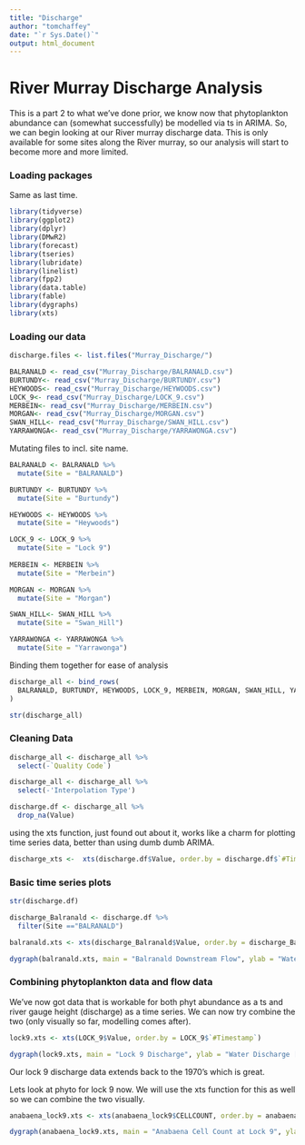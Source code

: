 ```yaml
---
title: "Discharge"
author: "tomchaffey"
date: "`r Sys.Date()`"
output: html_document
---
```


# River Murray Discharge Analysis

This is a part 2 to what we've done prior, we know now that phytoplankton abundance can (somewhat successfully) be modelled via ts in ARIMA. So, we can begin looking at our River murray discharge data. This is only available for some sites along the River murray, so our analysis will start to become more and more limited.

### Loading packages

Same as last time. 

```r
library(tidyverse)
library(ggplot2)
library(dplyr)
library(DMwR2)
library(forecast)
library(tseries)
library(lubridate)
library(linelist)
library(fpp2)
library(data.table)
library(fable)
library(dygraphs)
library(xts)
```

### Loading our data

```r
discharge.files <- list.files("Murray_Discharge/")

BALRANALD <- read_csv("Murray_Discharge/BALRANALD.csv")
BURTUNDY<- read_csv("Murray_Discharge/BURTUNDY.csv")
HEYWOODS<- read_csv("Murray_Discharge/HEYWOODS.csv")
LOCK_9<- read_csv("Murray_Discharge/LOCK_9.csv")
MERBEIN<- read_csv("Murray_Discharge/MERBEIN.csv")
MORGAN<- read_csv("Murray_Discharge/MORGAN.csv")
SWAN_HILL<- read_csv("Murray_Discharge/SWAN_HILL.csv")
YARRAWONGA<- read_csv("Murray_Discharge/YARRAWONGA.csv")

```

Mutating files to incl. site name. 
```r
BALRANALD <- BALRANALD %>%
  mutate(Site = "BALRANALD")

BURTUNDY <- BURTUNDY %>%
  mutate(Site = "Burtundy")

HEYWOODS <- HEYWOODS %>%
  mutate(Site = "Heywoods")

LOCK_9 <- LOCK_9 %>%
  mutate(Site = "Lock 9")
  
MERBEIN <- MERBEIN %>%
  mutate(Site = "Merbein")

MORGAN <- MORGAN %>%
  mutate(Site = "Morgan")

SWAN_HILL<- SWAN_HILL %>%
  mutate(Site = "Swan_Hill")

YARRAWONGA <- YARRAWONGA %>%
  mutate(Site = "Yarrawonga")
```

Binding them together for ease of analysis 
```r
discharge_all <- bind_rows(
  BALRANALD, BURTUNDY, HEYWOODS, LOCK_9, MERBEIN, MORGAN, SWAN_HILL, YARRAWONGA
)
```

```r
str(discharge_all)
```

### Cleaning Data
```r
discharge_all <- discharge_all %>%
  select(-`Quality Code`)
```

```r
discharge_all <- discharge_all %>%
  select(-'Interpolation Type')
```


```r
discharge.df <- discharge_all %>%
  drop_na(Value)
```


using the xts function, just found out about it, works like a charm for plotting time series data, better than using dumb dumb ARIMA. 
```r
discharge_xts <-  xts(discharge.df$Value, order.by = discharge.df$`#Timestamp`)
```



### Basic time series plots
```r
str(discharge.df)
```
```r
discharge_Balranald <- discharge.df %>%
  filter(Site =="BALRANALD")

balranald.xts <- xts(discharge_Balranald$Value, order.by = discharge_Balranald$`#Timestamp`)

dygraph(balranald.xts, main = "Balranald Downstream Flow", ylab = "Water Discharge [cumec]")
```


### Combining phytoplankton data and flow data 

We've now got data that is workable for both phyt abundance as a ts and river gauge height (discharge) as a time series. We can now try combine the two (only visually so far, modelling comes after). 

```r
lock9.xts <- xts(LOCK_9$Value, order.by = LOCK_9$`#Timestamp`)

dygraph(lock9.xts, main = "Lock 9 Discharge", ylab = "Water Discharge [cumec]")
```
Our lock 9 discharge data extends back to the 1970's which is great. 

Lets look at phyto for lock 9 now. We will use the xts function for this as well so we can combine the two visually. 

```r
anabaena_lock9.xts <- xts(anabaena_lock9$CELLCOUNT, order.by = anabaena_lock9$Date_Sampled)

dygraph(anabaena_lock9.xts, main = "Anabaena Cell Count at Lock 9", ylab = "Cell Count (u/mL)")
```

```r
```

